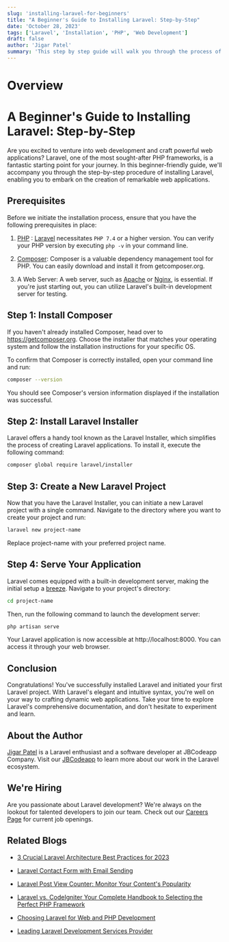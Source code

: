 ```yaml
---
slug: 'installing-laravel-for-beginners'
title: "A Beginner's Guide to Installing Laravel: Step-by-Step"
date: 'October 28, 2023'
tags: ['Laravel', 'Installation', 'PHP', 'Web Development']
draft: false
author: 'Jigar Patel'
summary: 'This step by step guide will walk you through the process of installing Laravel, a widely used PHP web application framework. '
---
```


# Overview

<TOCInline
  toc={props.toc}
  exclude="Overview"
  toHeading={2}
  defaultimage="installing-laravel-for-beginners"
/>

# A Beginner's Guide to Installing Laravel: Step-by-Step

Are you excited to venture into web development and craft powerful web applications? Laravel, one of the most sought-after PHP frameworks, is a fantastic starting point for your journey. In this beginner-friendly guide, we'll accompany you through the step-by-step procedure of installing Laravel, enabling you to embark on the creation of remarkable web applications.

## Prerequisites

Before we initiate the installation process, ensure that you have the following prerequisites in place:

1. [PHP](https://www.php.net/) : [Laravel](https://laravel.com/) necessitates `PHP 7.4` or a higher version. You can verify your PHP version by executing `php -v` in your command line.

2. [Composer](https://getcomposer.org/): Composer is a valuable dependency management tool for PHP. You can easily download and install it from getcomposer.org.

3. A Web Server: A web server, such as [Apache](https://httpd.apache.org/) or [Nginx](https://www.nginx.com/), is essential. If you're just starting out, you can utilize Laravel's built-in development server for testing.

## Step 1: Install Composer

If you haven't already installed Composer, head over to https://getcomposer.org. Choose the installer that matches your operating system and follow the installation instructions for your specific OS.

To confirm that Composer is correctly installed, open your command line and run:

```sh
composer --version
```

You should see Composer's version information displayed if the installation was successful.

## Step 2: Install Laravel Installer

Laravel offers a handy tool known as the Laravel Installer, which simplifies the process of creating Laravel applications. To install it, execute the following command:

```sh
composer global require laravel/installer
```

## Step 3: Create a New Laravel Project

Now that you have the Laravel Installer, you can initiate a new Laravel project with a single command. Navigate to the directory where you want to create your project and run:

```sh
laravel new project-name
```

Replace project-name with your preferred project name.

## Step 4: Serve Your Application

Laravel comes equipped with a built-in development server, making the initial setup a [breeze](https://laravel.com/docs/10.x/starter-kits#laravel-breeze). Navigate to your project's directory:

```sh
cd project-name
```

Then, run the following command to launch the development server:

```sh
php artisan serve
```

Your Laravel application is now accessible at http://localhost:8000. You can access it through your web browser.

## Conclusion

Congratulations! You've successfully installed Laravel and initiated your first Laravel project. With Laravel's elegant and intuitive syntax, you're well on your way to crafting dynamic web applications. Take your time to explore Laravel's comprehensive documentation, and don't hesitate to experiment and learn.

## About the Author

[Jigar Patel](https://expertlaravel.com) is a Laravel enthusiast and a software developer at JBCodeapp Company. Visit our [JBCodeapp](https://jbcodeapp.com) to learn more about our work in the Laravel ecosystem.

## We're Hiring

Are you passionate about Laravel development? We're always on the lookout for talented developers to join our team. Check out our [Careers Page](https://jbcodeapp.com) for current job openings.

## Related Blogs

- [3 Crucial Laravel Architecture Best Practices for 2023](laravel-architecture-2023)

- [Laravel Contact Form with Email Sending](laravel-contact-form-with-email-sending)

- [Laravel Post View Counter: Monitor Your Content's Popularity](laravel-post-view-counter-monitor-your-contents-popularity)

- [Laravel vs. CodeIgniter Your Complete Handbook to Selecting the Perfect PHP Framework](laravel-vs-codeigniter-complete-php-framework-guide)

- [Choosing Laravel for Web and PHP Development](laravel-web-php-development)

- [Leading Laravel Development Services Provider](leading-laravel-development-services-provider)
